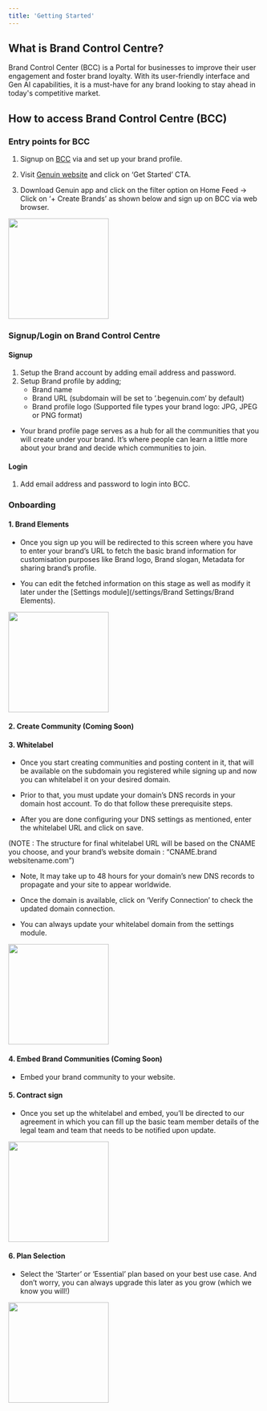 ```yaml
---
title: 'Getting Started'
---
```


## What is Brand Control Centre?

Brand Control Center (BCC) is a Portal for businesses to improve their user engagement and foster brand loyalty. With its user-friendly interface and Gen AI capabilities, it is a must-have for any brand looking to stay ahead in today's competitive market.

## How to access Brand Control Centre (BCC)

### Entry points for BCC

1. Signup on [BCC](https://brands.begenuin.com/) via and set up your brand profile.

2. Visit [Genuin website](https://begenuin.com/manage) and click on ‘Get Started’ CTA. 

3. Download Genuin app and click on the filter option on Home Feed → Click on ‘+ Create Brands’ as shown below and sign up on BCC via web browser.

<img height="200" src="/visual-aids/Entry point of creating Brands.png" />

### Signup/Login on Brand Control Centre

#### Signup

1. Setup the Brand account by adding email address and password.
2. Setup Brand profile by adding; 
    - Brand name
    - Brand URL (subdomain will be set to ‘.begenuin.com’ by default)
    - Brand profile logo (Supported file types your brand logo: JPG, JPEG or PNG format)
- Your brand profile page serves as a hub for all the communities that you will create under your brand.  It’s where people can learn a little more about your brand and decide which communities to join. 

#### Login

1. Add email address and password to login into BCC.

### Onboarding

#### 1. Brand Elements

- Once you sign up you will be redirected to this screen where you have to enter your brand’s URL to fetch the basic brand information for customisation purposes like Brand logo, Brand slogan, Metadata for sharing brand’s profile.

- You can edit the fetched information on this stage as well as modify it later under the [Settings module](/settings/Brand Settings/Brand Elements).

<img height="200" src="/visual-aids/Brand Elements.png" />

#### 2. Create Community (Coming Soon)

#### 3. Whitelabel

- Once you start creating communities and posting content in it, that will be available on the subdomain you registered while signing up and now you can whitelabel it on your desired domain.

- Prior to that, you must update your domain’s DNS records in your domain host account. To do that follow these prerequisite steps. 

- After you are done configuring your DNS settings as mentioned, enter the whitelabel URL and click on save. 

(NOTE : The structure for final whitelabel URL will be based on the CNAME you choose, and your brand’s website domain : “CNAME.brand websitename.com”)

- Note, It may take up to 48 hours for your domain’s new DNS records to propagate and your site to appear worldwide. 

- Once the domain is available, click on ‘Verify Connection’ to check the updated domain connection.

- You can always update your whitelabel domain from the settings module. 

<img height="200" src="/visual-aids/Whitelabel.png" />

#### 4. Embed Brand Communities (Coming Soon)

- Embed your brand community to your website.

#### 5. Contract sign

- Once you set up the whitelabel and embed, you’ll be directed to our agreement in which you can fill up the basic team member details of the legal team and team that needs to be notified upon update.

<img height="200" src="/visual-aids/Contract Sign.png" />

#### 6. Plan Selection

- Select the ‘Starter’ or ‘Essential’ plan based on your best use case. And don’t worry, you can always upgrade this later as you grow (which we know you will!) 

<img height="200" src="/visual-aids/Plans.png" />

